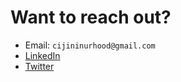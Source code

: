 # Want to reach out?
 
  * Email: `cijininurhood@gmail.com`
  * [LinkedIn](https://www.linkedin.com/in/cijincherian/)
  * [Twitter](https://twitter.com/cijincherian)

